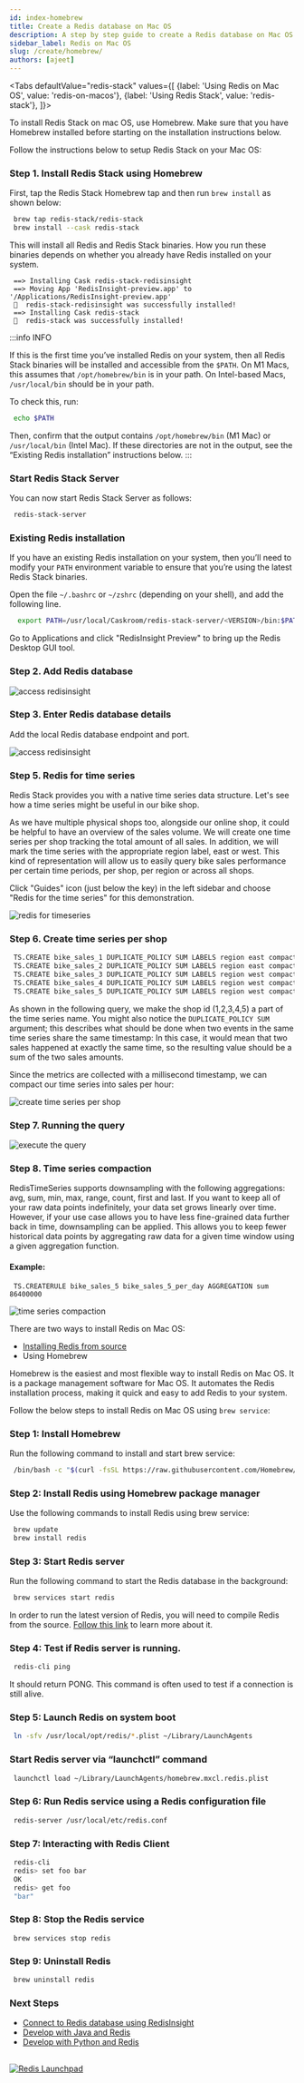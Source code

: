 ```yaml
---
id: index-homebrew
title: Create a Redis database on Mac OS
description: A step by step guide to create a Redis database on Mac OS. Learn how to install Homebrew, installing Redis database and more
sidebar_label: Redis on Mac OS
slug: /create/homebrew/
authors: [ajeet]
---
```


<head>
  <title>Brew Install Redis | Redis Developer Hub</title>
</head>


<Authors frontMatter={frontMatter} />

<Tabs
  defaultValue="redis-stack"
  values={[
    {label: 'Using Redis on Mac OS', value: 'redis-on-macos'},
    {label: 'Using Redis Stack', value: 'redis-stack'},
  ]}>
  <TabItem value="redis-stack">

To install Redis Stack on mac OS, use Homebrew. Make sure that you have Homebrew installed before starting on the installation instructions below.

Follow the instructions below to setup Redis Stack on your Mac OS:

### Step 1. Install Redis Stack using Homebrew

First, tap the Redis Stack Homebrew tap and then run `brew install` as shown below:

```bash
 brew tap redis-stack/redis-stack
 brew install --cask redis-stack
```

This will install all Redis and Redis Stack binaries. How you run these binaries depends on whether you already have Redis installed on your system.

```
 ==> Installing Cask redis-stack-redisinsight
 ==> Moving App 'RedisInsight-preview.app' to '/Applications/RedisInsight-preview.app'
 🍺  redis-stack-redisinsight was successfully installed!
 ==> Installing Cask redis-stack
 🍺  redis-stack was successfully installed!
```

:::info INFO

If this is the first time you’ve installed Redis on your system, then all Redis Stack binaries will be installed and accessible from the `$PATH`. On M1 Macs, this assumes that `/opt/homebrew/bin` is in your path. On Intel-based Macs, `/usr/local/bin` should be in your path.

To check this, run:

```bash
 echo $PATH
```

Then, confirm that the output contains `/opt/homebrew/bin` (M1 Mac) or `/usr/local/bin` (Intel Mac). If these directories are not in the output, see the “Existing Redis installation” instructions below.
:::

### Start Redis Stack Server

You can now start Redis Stack Server as follows:

```bash
 redis-stack-server
```

### Existing Redis installation

If you have an existing Redis installation on your system, then you’ll need to modify your `PATH` environment variable to ensure that you’re using the latest Redis Stack binaries.

Open the file `~/.bashrc` or `~/zshrc` (depending on your shell), and add the following line.

```bash
  export PATH=/usr/local/Caskroom/redis-stack-server/<VERSION>/bin:$PATH
```

Go to Applications and click "RedisInsight Preview" to bring up the Redis Desktop GUI tool.

### Step 2. Add Redis database

![access redisinsight](images/add_database.png)

### Step 3. Enter Redis database details

Add the local Redis database endpoint and port.

![access redisinsight](images/testredis1.png)

### Step 5. Redis for time series

Redis Stack provides you with a native time series data structure. Let's see how a time series might be useful in our bike shop.

As we have multiple physical shops too, alongside our online shop, it could be helpful to have an overview of the sales volume. We will create one time series per shop tracking the total amount of all sales. In addition, we will mark the time series with the appropriate region label, east or west. This kind of representation will allow us to easily query bike sales performance per certain time periods, per shop, per region or across all shops.

Click "Guides" icon (just below the key) in the left sidebar and choose "Redis for the time series" for this demonstration.

![redis for timeseries](images/testredis2.png)

### Step 6. Create time series per shop

```bash
 TS.CREATE bike_sales_1 DUPLICATE_POLICY SUM LABELS region east compacted no
 TS.CREATE bike_sales_2 DUPLICATE_POLICY SUM LABELS region east compacted no
 TS.CREATE bike_sales_3 DUPLICATE_POLICY SUM LABELS region west compacted no
 TS.CREATE bike_sales_4 DUPLICATE_POLICY SUM LABELS region west compacted no
 TS.CREATE bike_sales_5 DUPLICATE_POLICY SUM LABELS region west compacted no
```

As shown in the following query, we make the shop id (1,2,3,4,5) a part of the time series name. You might also notice the `DUPLICATE_POLICY SUM` argument; this describes what should be done when two events in the same time series share the same timestamp: In this case, it would mean that two sales happened at exactly the same time, so the resulting value should be a sum of the two sales amounts.

Since the metrics are collected with a millisecond timestamp, we can compact our time series into sales per hour:

![create time series per shop](images/testredis3.png)

### Step 7. Running the query

![execute the query](images/testredis4.png)

### Step 8. Time series compaction

RedisTimeSeries supports downsampling with the following aggregations: avg, sum, min, max, range, count, first and last. If you want to keep all of your raw data points indefinitely, your data set grows linearly over time. However, if your use case allows you to have less fine-grained data further back in time, downsampling can be applied. This allows you to keep fewer historical data points by aggregating raw data for a given time window using a given aggregation function.

#### Example:

```
 TS.CREATERULE bike_sales_5 bike_sales_5_per_day AGGREGATION sum 86400000
```

![time series compaction](images/testredis6.png)

</TabItem>
<TabItem value="redis-on-macos">

There are two ways to install Redis on Mac OS:

- [Installing Redis from source](/create/from-source/)
- Using Homebrew

Homebrew is the easiest and most flexible way to install Redis on Mac OS. It is a package management software for Mac OS.
It automates the Redis installation process, making it quick and easy to add Redis to your system.

Follow the below steps to install Redis on Mac OS using `brew service`:

### Step 1: Install Homebrew

Run the following command to install and start brew service:

```bash
 /bin/bash -c "$(curl -fsSL https://raw.githubusercontent.com/Homebrew/install/HEAD/install.sh)"
```

### Step 2: Install Redis using Homebrew package manager

Use the following commands to install Redis using brew service:

```bash
 brew update
 brew install redis
```

### Step 3: Start Redis server

Run the following command to start the Redis database in the background:

```bash
 brew services start redis
```

In order to run the latest version of Redis, you will need to compile Redis from the source.
[Follow this link](/create/from-source/) to learn more about it.

### Step 4: Test if Redis server is running.

```bash
 redis-cli ping
```

It should return PONG. This command is often used to test if a connection is still alive.

### Step 5: Launch Redis on system boot

```bash
 ln -sfv /usr/local/opt/redis/*.plist ~/Library/LaunchAgents
```

### Start Redis server via “launchctl” command

```bash
 launchctl load ~/Library/LaunchAgents/homebrew.mxcl.redis.plist
```

### Step 6: Run Redis service using a Redis configuration file

```bash
 redis-server /usr/local/etc/redis.conf
```

### Step 7: Interacting with Redis Client

```bash
 redis-cli
 redis> set foo bar
 OK
 redis> get foo
 "bar"
```

### Step 8: Stop the Redis service

```
 brew services stop redis
```

### Step 9: Uninstall Redis

```bash
 brew uninstall redis
```

### Next Steps

- [Connect to Redis database using RedisInsight](/explore/redisinsight)
- [Develop with Java and Redis](/develop/java)
- [Develop with Python and Redis](/develop/python)

</TabItem>
</Tabs>

##

<div>
  <a
    href="https://launchpad.redis.com"
    target="_blank"
    rel="noopener"
    className="link">
    <img
      src="/img/launchpad.png"
      className="thumb"
      loading="lazy"
      alt="Redis Launchpad"
    />
  </a>
</div>
